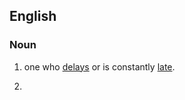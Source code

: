 ==English==

===Noun===
{{en-noun|head=[[tail]] [[dragger]]}}

# {{context|colloquial|lang=en}} one who [[delay]]s or is constantly [[late]].
# {{context|aviation|lang=en}} {{alternative form of|taildragger}}